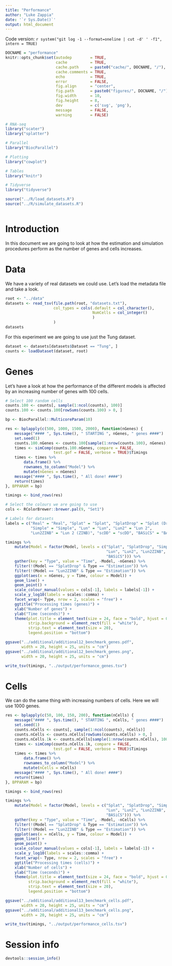 ```yaml
---
title: "Performance"
author: "Luke Zappia"
date: '`r Sys.Date()`'
output: html_document
---
```


Code version: `r system("git log -1 --format=oneline | cut -d' ' -f1", intern = TRUE)`

```r
DOCNAME = "performance"
knitr::opts_chunk$set(autodep        = TRUE,
                      cache          = TRUE,
                      cache.path     = paste0("cache/", DOCNAME, "/"),
                      cache.comments = TRUE,
                      echo           = TRUE,
                      error          = FALSE,
                      fig.align      = "center",
                      fig.path       = paste0("figures/", DOCNAME, "/"),
                      fig.width      = 10,
                      fig.height     = 8,
                      dev            = c('svg', 'png'),
                      message        = FALSE,
                      warning        = FALSE)
```

```r
# RNA-seq
library("scater")
library("splatter")

# Parallel
library("BiocParallel")

# Plotting
library("cowplot")

# Tables
library("knitr")

# Tidyverse
library("tidyverse")
```

```r
source("../R/load_datasets.R")
source("../R/simulate_datasets.R")
```

```r
```

Introduction
============

In this document we are going to look at how the estimation and simulation
procedures perform as the number of genes and cells increases.

Data
====

We have a variety of real datasets we could use. Let's load the metadata file
and take a look.

```r
root <- "../data"
datasets <- read_tsv(file.path(root, "datasets.txt"),
                     col_types = cols(.default = col_character(),
                                      NumCells = col_integer()
                                      )
                     )
datasets
```

For this experiment we are going to use just the Tung dataset.

```r
dataset <- datasets[datasets$Dataset == "Tung", ]
counts <- loadDataset(dataset, root)
```

Genes
=====

Let's have a look at how the performance of the different models is affected
by an increasing number of genes with 100 cells.

```r
# Select 100 random cells
counts.100 <- counts[, sample(1:ncol(counts), 100)]
counts.100 <- counts.100[rowSums(counts.100) > 0, ]
```

```r
bp <- BiocParallel::MulticoreParam(10)

res <- bplapply(c(500, 1000, 1500, 2000), function(nGenes) {
    message("#### ", Sys.time(), " STARTING ", nGenes, " genes ####")
    set.seed(1)
    counts.100.nGenes <- counts.100[sample(1:nrow(counts.100), nGenes), ]
    times <- simComp(counts.100.nGenes, compare = FALSE,
                     test.gof = FALSE, verbose = TRUE)$Timings
    times <- times %>%
        data.frame() %>%
        rownames_to_column("Model") %>%
        mutate(nGenes = nGenes)
    message("#### ", Sys.time(), " All done! ####")
    return(times)
}, BPPARAM = bp)

timings <- bind_rows(res)
```

```r
# Select the colours we are going to use
cols <- RColorBrewer::brewer.pal(9, "Set1")

# Labels for datasets
labels = c("Real" = "Real", "Splat" = "Splat", "SplatDrop" = "Splat (Drop)",
           "Simple" = "Simple", "Lun" = "Lun", "Lun2" = "Lun 2",
           "Lun2ZINB" = "Lun 2 (ZINB)", "scDD" = "scDD", "BASiCS" = "BASiCS")

timings %>%
    mutate(Model = factor(Model, levels = c("Splat", "SplatDrop", "Simple",
                                            "Lun", "Lun2", "Lun2ZINB", "scDD",
                                            "BASiCS"))) %>%
    gather(key = "Type", value = "Time", -Model, -nGenes) %>%
    filter(!(Model == "SplatDrop" & Type == "Estimation")) %>%
    filter(!(Model == "Lun2ZINB" & Type == "Estimation")) %>%
    ggplot(aes(x = nGenes, y = Time, colour = Model)) +
    geom_line() +
    geom_point() +
    scale_colour_manual(values = cols[-1], labels = labels[-1]) +
    scale_y_log10(labels = scales::comma) +
    facet_wrap(~ Type, nrow = 2, scales = "free") +
    ggtitle("Processing times (genes)") +
    xlab("Number of genes") +
    ylab("Time (seconds)") +
    theme(plot.title = element_text(size = 24, face = "bold", hjust = 0.4),
          strip.background = element_rect(fill = "white"),
          strip.text = element_text(size = 20),
          legend.position = "bottom")

ggsave("../additional/additional12_benchmark_genes.pdf",
       width = 20, height = 25, units = "cm")
ggsave("../additional/additional12_benchmark_genes.png",
       width = 20, height = 25, units = "cm")
```

```r
write_tsv(timings, "../output/performance_genes.tsv")
```

Cells
=====

We can do the same thing with increasing numbers of cells. Here we will use
1000 genes.

```r
res <- bplapply(c(50, 100, 150, 200), function(nCells) {
    message("#### ", Sys.time(), " STARTING ", nCells, " genes ####")
    set.seed(1)
    counts.nCells <- counts[, sample(1:ncol(counts), nCells)]
    counts.nCells <- counts.nCells[rowSums(counts.nCells) > 0, ]
    counts.nCells.1k <- counts.nCells[sample(1:nrow(counts.nCells), 1000), ]
    times <- simComp(counts.nCells.1k, compare = FALSE,
                     test.gof = FALSE, verbose = TRUE)$Timings
    times <- times %>%
        data.frame() %>%
        rownames_to_column("Model") %>%
        mutate(nCells = nCells)
    message("#### ", Sys.time(), " All done! ####")
    return(times)
}, BPPARAM = bp)

timings <- bind_rows(res)
```

```r
timings %>%
    mutate(Model = factor(Model, levels = c("Splat", "SplatDrop", "Simple",
                                            "Lun", "Lun2", "Lun2ZINB", "scDD",
                                            "BASiCS"))) %>%
    gather(key = "Type", value = "Time", -Model, -nCells) %>%
    filter(!(Model == "SplatDrop" & Type == "Estimation")) %>%
    filter(!(Model == "Lun2ZINB" & Type == "Estimation")) %>%
    ggplot(aes(x = nCells, y = Time, colour = Model)) +
    geom_line() +
    geom_point() +
    scale_colour_manual(values = cols[-1], labels = labels[-1]) +
    scale_y_log10(labels = scales::comma) +
    facet_wrap(~ Type, nrow = 2, scales = "free") +
    ggtitle("Processing times (cells)") +
    xlab("Number of cells") +
    ylab("Time (seconds)") +
    theme(plot.title = element_text(size = 24, face = "bold", hjust = 0.4),
          strip.background = element_rect(fill = "white"),
          strip.text = element_text(size = 20),
          legend.position = "bottom")

ggsave("../additional/additional13_benchmark_cells.pdf",
       width = 20, height = 25, units = "cm")
ggsave("../additional/additional13_benchmark_cells.png",
       width = 20, height = 25, units = "cm")
```

```r
write_tsv(timings, "../output/performance_cells.tsv")
```

Session info
============

```r
devtools::session_info()
```
